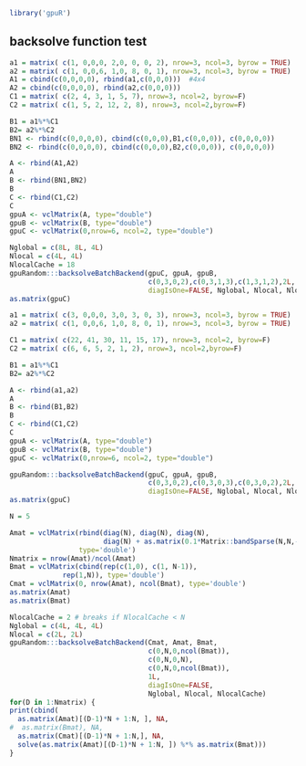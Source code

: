 <!--
%\VignetteEngine{knitr::knitr}
%\VignetteIndexEntry{backsolveBatch}
-->


```r
library('gpuR')
```


## backsolve function test
```r

a1 = matrix( c(1, 0,0,0, 2,0, 0, 0, 2), nrow=3, ncol=3, byrow = TRUE) 
a2 = matrix( c(1, 0,0,6, 1,0, 8, 0, 1), nrow=3, ncol=3, byrow = TRUE) 
A1 = cbind(c(0,0,0,0), rbind(a1,c(0,0,0)))  #4x4
A2 = cbind(c(0,0,0,0), rbind(a2,c(0,0,0)))
C1 = matrix( c(2, 4, 3, 1, 5, 7), nrow=3, ncol=2, byrow=F) 
C2 = matrix( c(1, 5, 2, 12, 2, 8), nrow=3, ncol=2,byrow=F)  

B1 = a1%*%C1
B2= a2%*%C2
BN1 <- rbind(c(0,0,0,0), cbind(c(0,0,0),B1,c(0,0,0)), c(0,0,0,0))
BN2 <- rbind(c(0,0,0,0), cbind(c(0,0,0),B2,c(0,0,0)), c(0,0,0,0))

A <- rbind(A1,A2)
A
B <- rbind(BN1,BN2)
B
C <- rbind(C1,C2)
C
gpuA <- vclMatrix(A, type="double")
gpuB <- vclMatrix(B, type="double")
gpuC <- vclMatrix(0,nrow=6, ncol=2, type="double")
```


```r
Nglobal = c(8L, 8L, 4L)
Nlocal = c(4L, 4L)
NlocalCache = 18
gpuRandom:::backsolveBatchBackend(gpuC, gpuA, gpuB, 
                                  c(0,3,0,2),c(0,3,1,3),c(1,3,1,2),2L,
                                  diagIsOne=FALSE, Nglobal, Nlocal, NlocalCache)
as.matrix(gpuC)

```


```r
a1 = matrix( c(3, 0,0,0, 3,0, 3, 0, 3), nrow=3, ncol=3, byrow = TRUE) 
a2 = matrix( c(1, 0,0,6, 1,0, 8, 0, 1), nrow=3, ncol=3, byrow = TRUE) 

C1 = matrix( c(22, 41, 30, 11, 15, 17), nrow=3, ncol=2, byrow=F) 
C2 = matrix( c(6, 6, 5, 2, 1, 2), nrow=3, ncol=2,byrow=F)  

B1 = a1%*%C1
B2= a2%*%C2

A <- rbind(a1,a2)
A
B <- rbind(B1,B2)
B
C <- rbind(C1,C2)
C
gpuA <- vclMatrix(A, type="double")
gpuB <- vclMatrix(B, type="double")
gpuC <- vclMatrix(0,nrow=6, ncol=2, type="double")

gpuRandom:::backsolveBatchBackend(gpuC, gpuA, gpuB, 
                                  c(0,3,0,2),c(0,3,0,3),c(0,3,0,2),2L,
                                  diagIsOne=FALSE, Nglobal, Nlocal, NlocalCache)
as.matrix(gpuC)


```








```r
N = 5

Amat = vclMatrix(rbind(diag(N), diag(N), diag(N),
                       diag(N) + as.matrix(0.1*Matrix::bandSparse(N,N,-1))),
                 type='double')
Nmatrix = nrow(Amat)/ncol(Amat)
Bmat = vclMatrix(cbind(rep(c(1,0), c(1, N-1)),
             rep(1,N)), type='double')
Cmat = vclMatrix(0, nrow(Amat), ncol(Bmat), type='double')
as.matrix(Amat)
as.matrix(Bmat)

NlocalCache = 2 # breaks if NlocalCache < N
Nglobal = c(4L, 4L, 4L)
Nlocal = c(2L, 2L) 
gpuRandom:::backsolveBatchBackend(Cmat, Amat, Bmat, 
                                  c(0,N,0,ncol(Bmat)),
                                  c(0,N,0,N),
                                  c(0,N,0,ncol(Bmat)),
                                  1L,
                                  diagIsOne=FALSE, 
                                  Nglobal, Nlocal, NlocalCache)
for(D in 1:Nmatrix) {
print(cbind(
  as.matrix(Amat)[(D-1)*N + 1:N, ], NA,
#  as.matrix(Bmat), NA,
  as.matrix(Cmat)[(D-1)*N + 1:N,], NA,
  solve(as.matrix(Amat)[(D-1)*N + 1:N, ]) %*% as.matrix(Bmat)))
}
```

